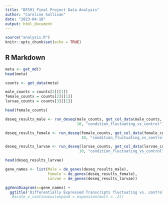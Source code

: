 ```yaml
---
title: "BF591 Final Project Data Analysis"
author: "Caroline Sullivan"
date: "2023-04-18"
output: html_document
---
```


```r
source("analysis.R")
knitr::opts_chunk$set(echo = TRUE)
```

## R Markdown

```r
meta <- get_md()
head(meta)
```

```r
counts <- get_data(meta)

male_counts = counts[1][[1]]
female_counts = counts[2][[1]]
larvae_counts = counts[3][[1]]

head(female_counts)

```


```r
deseq_results_male <- run_deseq(male_counts, get_col_data(male_counts, meta), 
                                10, "condition_fluctuating_vs_control")

deseq_results_female <- run_deseq(female_counts, get_col_data(female_counts, meta),
                                  10, "condition_fluctuating_vs_control")

deseq_results_larvae <- run_deseq(larvae_counts, get_col_data(larvae_counts, meta), 
                                 10, "condition_fluctuating_vs_control")

```

```r
head(deseq_results_larvae)
```
```r

gene_names <- list(Male = de_genes(deseq_results_male), 
                   Female = de_genes(deseq_results_female), 
                   Larvae = de_genes(deseq_results_larvae))

ggVennDiagram(x=gene_names) +
  ggtitle('Differentially Expressed Transcripts fluctuating vs. control') #+
   #scale_x_continuous(expand = expansion(mult = .2))

```
